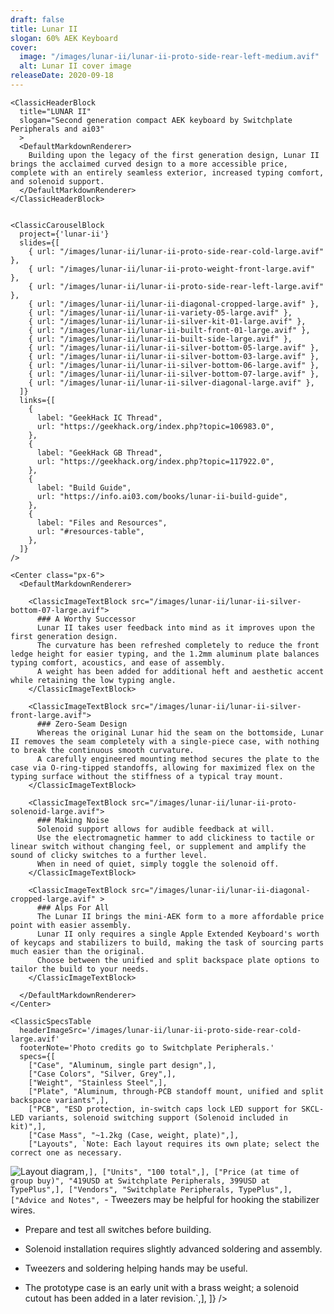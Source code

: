 ```yaml
---
draft: false
title: Lunar II
slogan: 60% AEK Keyboard
cover:
  image: "/images/lunar-ii/lunar-ii-proto-side-rear-left-medium.avif"
  alt: Lunar II cover image
releaseDate: 2020-09-18
---
```


<DefaultLayout title={frontmatter.title}>

  <ClassicBlurredHeader src={frontmatter.cover.image} />

  <div class="container mx-auto">

    <ClassicHeaderBlock 
      title="LUNAR II"
      slogan="Second generation compact AEK keyboard by Switchplate Peripherals and ai03"
      >
      <DefaultMarkdownRenderer>
        Building upon the legacy of the first generation design, Lunar II brings the acclaimed curved design to a more accessible price, complete with an entirely seamless exterior, increased typing comfort, and solenoid support.
      </DefaultMarkdownRenderer>
    </ClassicHeaderBlock>


    <ClassicCarouselBlock 
      project={'lunar-ii'} 
      slides={[
        { url: "/images/lunar-ii/lunar-ii-proto-side-rear-cold-large.avif" },
        { url: "/images/lunar-ii/lunar-ii-proto-weight-front-large.avif" },
        { url: "/images/lunar-ii/lunar-ii-proto-side-rear-left-large.avif" },
        { url: "/images/lunar-ii/lunar-ii-diagonal-cropped-large.avif" },
        { url: "/images/lunar-ii/lunar-ii-variety-05-large.avif" },
        { url: "/images/lunar-ii/lunar-ii-silver-kit-01-large.avif" },
        { url: "/images/lunar-ii/lunar-ii-built-front-01-large.avif" },
        { url: "/images/lunar-ii/lunar-ii-built-side-large.avif" },
        { url: "/images/lunar-ii/lunar-ii-silver-bottom-05-large.avif" },
        { url: "/images/lunar-ii/lunar-ii-silver-bottom-03-large.avif" },
        { url: "/images/lunar-ii/lunar-ii-silver-bottom-06-large.avif" },
        { url: "/images/lunar-ii/lunar-ii-silver-bottom-07-large.avif" },
        { url: "/images/lunar-ii/lunar-ii-silver-diagonal-large.avif" },
      ]} 
      links={[
        {
          label: "GeekHack IC Thread",
          url: "https://geekhack.org/index.php?topic=106983.0",
        },
        {
          label: "GeekHack GB Thread",
          url: "https://geekhack.org/index.php?topic=117922.0",
        },
        {
          label: "Build Guide",
          url: "https://info.ai03.com/books/lunar-ii-build-guide",
        },
        {
          label: "Files and Resources",
          url: "#resources-table",
        },
      ]}
    />

    <Center class="px-6">
      <DefaultMarkdownRenderer>

        <ClassicImageTextBlock src="/images/lunar-ii/lunar-ii-silver-bottom-07-large.avif">
          ### A Worthy Successor
          Lunar II takes user feedback into mind as it improves upon the first generation design.  
          The curvature has been refreshed completely to reduce the front ledge height for easier typing, and the 1.2mm aluminum plate balances typing comfort, acoustics, and ease of assembly.  
          A weight has been added for additional heft and aesthetic accent while retaining the low typing angle.
        </ClassicImageTextBlock>

        <ClassicImageTextBlock src="/images/lunar-ii/lunar-ii-silver-front-large.avif">
          ### Zero-Seam Design
          Whereas the original Lunar hid the seam on the bottomside, Lunar II removes the seam completely with a single-piece case, with nothing to break the continuous smooth curvature.  
          A carefully engineered mounting method secures the plate to the case via O-ring-tipped standoffs, allowing for maximized flex on the typing surface without the stiffness of a typical tray mount.
        </ClassicImageTextBlock> 

        <ClassicImageTextBlock src="/images/lunar-ii/lunar-ii-proto-solenoid-large.avif">
          ### Making Noise
          Solenoid support allows for audible feedback at will.
          Use the electromagnetic hammer to add clickiness to tactile or linear switch without changing feel, or supplement and amplify the sound of clicky switches to a further level.
          When in need of quiet, simply toggle the solenoid off. 
        </ClassicImageTextBlock> 

        <ClassicImageTextBlock src="/images/lunar-ii/lunar-ii-diagonal-cropped-large.avif" >
          ### Alps For All
          The Lunar II brings the mini-AEK form to a more affordable price point with easier assembly.  
          Lunar II only requires a single Apple Extended Keyboard's worth of keycaps and stabilizers to build, making the task of sourcing parts much easier than the original.  
          Choose between the unified and split backspace plate options to tailor the build to your needs.
        </ClassicImageTextBlock>

      </DefaultMarkdownRenderer>
    </Center>

    <ClassicSpecsTable 
      headerImageSrc='/images/lunar-ii/lunar-ii-proto-side-rear-cold-large.avif' 
      footerNote='Photo credits go to Switchplate Peripherals.'
      specs={[
        ["Case", "Aluminum, single part design",],
        ["Case Colors", "Silver, Grey",],
        ["Weight", "Stainless Steel",],
        ["Plate", "Aluminum, through-PCB standoff mount, unified and split backspace variants",],
        ["PCB", "ESD protection, in-switch caps lock LED support for SKCL-LED variants, solenoid switching support (Solenoid included in kit)",],
        ["Case Mass", "~1.2kg (Case, weight, plate)",],
        ["Layouts", `Note: Each layout requires its own plate; select the correct one as necessary.  
![Layout diagram](/images/lunar-ii/lunar-ii-layout-diagram-medium.png)`,],
        ["Units", "100 total",],
        ["Price (at time of group buy)", "419USD at Switchplate Peripherals, 399USD at TypePlus",],
        ["Vendors", "Switchplate Peripherals, TypePlus",],
        ["Advice and Notes", `- Tweezers may be helpful for hooking the stabilizer wires. 
- Prepare and test all switches before building. 
- Solenoid installation requires slightly advanced soldering and assembly. 
- Tweezers and soldering helping hands may be useful. 
- The prototype case is an early unit with a brass weight; a solenoid cutout has been added in a later revision.`,],
    ]} />

    <ClassicResourcesTable project='lunar-ii' />

  </div>

</DefaultLayout>
